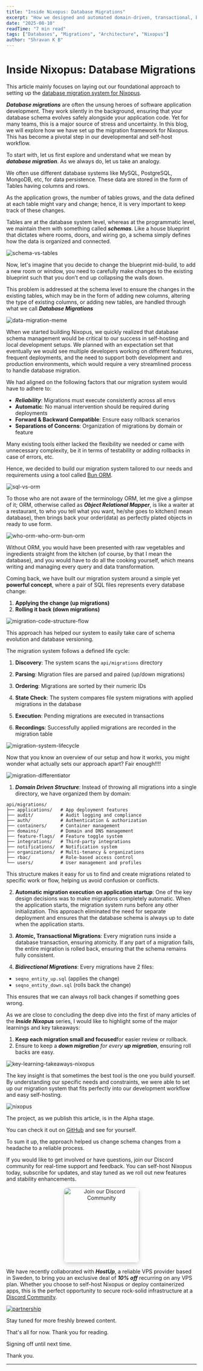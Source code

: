 ```yaml
---
title: "Inside Nixopus: Database Migrations"
excerpt: "How we designed and automated domain-driven, transactional, bidirectional database migrations for Nixopus."
date: "2025-08-10"
readTime: "7 min read"
tags: ["Databases", "Migrations", "Architecture", "Nixopus"]
author: "Shravan K B"
---
```


# Inside Nixopus: Database Migrations

This article mainly focuses on laying out our foundational approach to setting up the [database migration system for Nixopus](https://github.com/raghavyuva/nixopus/).

**_Database migrations_** are often the unsung heroes of software application development. They work silently in the background, ensuring that your database schema evolves safely alongside your application code. Yet for many teams, this is a major source of stress and uncertainty. In this blog, we will explore how we have set up the migration framework for Nixopus. This has become a pivotal step in our developmental and self-host workflow.

To start with, let us first explore and understand what we mean by **_database migration_**. As we always do, let us take an analogy.


We often use different database systems like MySQL, PostgreSQL, MongoDB, etc, for data persistence. These data are stored in the form of Tables having columns and rows.

As the application grows, the number of tables grows, and the data defined at each table might vary and change; hence, it is very important to keep track of these changes.

Tables are at the database system level, whereas at the programmatic level, we maintain them with something called **_schemas_**. Like a house blueprint that dictates where rooms, doors, and wiring go, a schema simply defines how the data is organized and connected.

![schema-vs-tables](https://dev-to-uploads.s3.amazonaws.com/uploads/articles/humm2q3dkpxw5zv5180m.png)

Now, let's imagine that you decide to change the blueprint mid-build, to add a new room or window, you need to carefully make changes to the existing blueprint such that you don’t end up collapsing the walls down.

This problem is addressed at the schema level to ensure the changes in the existing tables, which may be in the form of adding new columns, altering the type of existing columns, or adding new tables, are handled through what we call **_Database Migrations_**

![data-migration-meme](https://dev-to-uploads.s3.amazonaws.com/uploads/articles/x9pm6demw0q72mcmykqc.png)

When we started building Nixopus, we quickly realized that database schema management would be critical to our success in self-hosting and local development setups. We planned with an expectation set that eventually we would see multiple developers working on different features, frequent deployments, and the need to support both development and production environments, which would require a very streamlined process to handle database migration.

We had aligned on the following factors that our migration system would have to adhere to:

- **_Reliability_**: Migrations must execute consistently across all envs
- **Automatic**: No manual intervention should be required during deployments
- **Forward & Backward Compatible**: Ensure easy rollback scenarios
- **Separations of Concerns**: Organization of migrations by domain or feature

Many existing tools either lacked the flexibility we needed or came with unnecessary complexity, be it in terms of testability or adding rollbacks in case of errors, etc.

Hence, we decided to build our migration system tailored to our needs and requirements using a tool called [Bun ORM](https://bun.uptrace.dev/guide/migrations.html).

![sql-vs-orm](https://dev-to-uploads.s3.amazonaws.com/uploads/articles/icreopncr72qkqyyq2se.png)

To those who are not aware of the terminology ORM, let me give a glimpse of it; ORM, otherwise called as **_Object Relational Mapper_**, is like a waiter at a restaurant, to who you tell what you want, he/she goes to kitchen(I mean database), then brings back your order(data) as perfectly plated objects in ready to use form.


![who-orm-who-orm-bun-orm](https://dev-to-uploads.s3.amazonaws.com/uploads/articles/605ksjoeg5exjzcot4vv.png)

Without ORM, you would have been presented with raw vegetables and ingredients straight from the kitchen (of course, by that I mean the database), and you would have to do all the cooking yourself, which means writing and managing every query and data transformation.

Coming back, we have built our migration system around a simple yet **powerful concept**, where a pair of SQL files represents every database change:

1) **Applying the change (up migrations)**
2) **Rolling it back (down migrations)**


![migration-code-structure-flow](https://dev-to-uploads.s3.amazonaws.com/uploads/articles/nu808jb4jnzs8vl5c5ko.png)

This approach has helped our system to easily take care of schema evolution and database versioning.

The migration system follows a defined life cycle:

1) **Discovery**: The system scans the `api/migrations` directory

2) **Parsing**: Migration files are parsed and paired (up/down migrations)

3) **Ordering**: Migrations are sorted by their numeric IDs

4) **State Check**: The system compares file system migrations with applied migrations in the database

5) **Execution**: Pending migrations are executed in transactions

6) **Recordings**: Successfully applied migrations are recorded in the migration table


![migration-system-lifecycle](https://dev-to-uploads.s3.amazonaws.com/uploads/articles/ej1w31t3m718xo63qfyo.png)

Now that you know an overview of our setup and how it works, you might wonder what actually sets our approach apart? Fair enough!!!!


![migration-differentiator](https://dev-to-uploads.s3.amazonaws.com/uploads/articles/wnoxp32ng9v8t7ajwhip.png)


1) **_Domain Driven Structure_**: Instead of throwing all migrations into a single directory, we have organized them by domain:

```text
api/migrations/
├── applications/   # App deployment features
├── audit/          # Audit logging and compliance
├── auth/           # Authentication & authorization
├── containers/     # Container management
├── domains/        # Domain and DNS management
├── feature-flags/  # Feature toggle system
├── integrations/   # Third-party integrations
├── notifications/  # Notification system
├── organizations/  # Multi-tenancy & organizations
├── rbac/           # Role-based access control
└── users/          # User management and profiles
```

This structure makes it easy for us to find and create migrations related to specific work or flow, helping us avoid confusion or conflicts.


2) **Automatic migration execution on application startup**: One of the key design decisions was to make migrations completely automatic. When the application starts, the migration system runs before any other initialization. This approach eliminated the need for separate deployment and ensures that the database schema is always up to date when the application starts.

3) **Atomic, Transactional Migrations**: Every migration runs inside a database transaction, ensuring atomicity. If any part of a migration fails, the entire migration is rolled back, ensuring that the schema remains fully consistent.


4) **_Bidirectional Migrations_**: Every migrations have 2 files:
 - `seqno_entity_up.sql` (applies the change)
 - `seqno_entity_down.sql` (rolls back the change)

This ensures that we can always roll back changes if something goes wrong.


As we are close to concluding the deep dive into the first of many articles of the **_Inside Nixopus_** series, I would like to highlight some of the major learnings and key takeaways:

1) **Keep each migration small and focused**for easier review or rollback.
2) Ensure to keep a _**down migration** for every **up migration**_, ensuring roll backs are easy.


![key-learning-takeaways-nixopus](https://dev-to-uploads.s3.amazonaws.com/uploads/articles/cz9ijjmrruycdzpx65cn.png)

The key insight is that sometimes the best tool is the one you build yourself. By understanding our specific needs and constraints, we were able to set up our migration system that fits perfectly into our development workflow and easy self-hosting.

![nixopus](https://dev-to-uploads.s3.amazonaws.com/uploads/articles/66k8t8vncrm2g0vzpkym.png)

The project, as we publish this article, is in the Alpha stage. 

You can check it out on [GitHub](https://github.com/raghavyuva/nixopus) and see for yourself.

To sum it up, the approach helped us change schema changes from a headache to a reliable process.

If you would like to get involved or have questions, join our Discord community for real-time support and feedback. You can self-host Nixopus today, subscribe for updates, and stay tuned as we roll out new features and stability enhancements.

<p align="center">
        <a href="https://discord.gg/skdcq39Wpv" target="_blank">
          <img src="https://user-images.githubusercontent.com/31022056/158916278-4504b838-7ecb-4ab9-a900-7dc002aade78.png" alt="Join our Discord Community" width="200" style="border-radius: 12px; box-shadow: 0px 4px 12px rgba(0,0,0,0.15);" />
        </a>
</p>

We have recently collaborated with **_HostUp_**, a reliable VPS provider based in Sweden, to bring you an exclusive deal of **_10% off_** recurring on any VPS plan. Whether you choose to self-host Nixopus or deploy containerized apps, this is the perfect opportunity to secure rock-solid infrastructure at a [Discord Community](https://discord.com/invite/skdcq39Wpv).

[![partnership](https://dev-to-uploads.s3.amazonaws.com/uploads/articles/itnnybtsdrgzmv5dj0lz.png)](https://hostup.se/en/vps/)

Stay tuned for more freshly brewed content.

That's all for now. Thank you for reading.

Signing off until next time.

Thank you.

---



